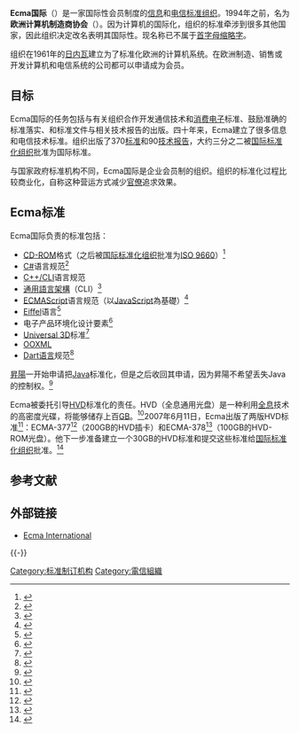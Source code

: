 {{update|time=2018-06-25T14:19:25+00:00}}
{{noteTA
|G1=IT
}}
{{Infobox Organization
|name           = Ecma International
|image          = Ecma_International_Logo.svg
|image_border   =
|size           = 149
|caption        =
|map            =
|msize          =
|mcaption       =
|abbreviation   = Ecma
|motto          =
|formation      = {{start date and age|1961}}
|extinction     =
|type           = [[標準組織|標準組織]]
|status         =
|purpose        = 資訊通信技術和消費性電子產品標準化
|headquarters   = [[瑞士|瑞士]][[日內瓦|日內瓦]]
|location       = 
|coords         =
|region_served  = 全球
|membership     =
|language       = 
|main_organ     = 
|parent_organization =
|affiliations   =
|num_staff      =
|num_volunteers =
|budget         = 
|key_people     = 
|website        = [http://www.ecma-international.org/ www.ecma-international.org]
|remarks        =
}}
'''Ecma国际'''（{{lang-en|Ecma International}}）是一家国际性会员制度的[[信息技术|信息]]和[[电信|电信]][[标准组织|标准组织]]。1994年之前，名为'''欧洲计算机制造商协会'''（{{lang|en|European Computer Manufacturers Association}}）。因为计算机的国际化，组织的标准牵涉到很多其他国家，因此组织决定改名表明其国际性。现名称已不属于[[首字母缩略字|首字母缩略字]]。

组织在1961年的[[日内瓦|日内瓦]]建立为了标准化欧洲的计算机系统。在欧洲制造、销售或开发计算机和电信系统的公司都可以申请成为会员。

== 目标 ==
Ecma国际的任务包括与有关组织合作开发通信技术和[[消费电子|消费电子]]标准、鼓励准确的标准落实、和标准文件与相关技术报告的出版。四十年来，Ecma建立了很多信息和电信技术标准。组织出版了370[http://www.ecma-international.org/publications/standards/Standard.htm 标准]{{Wayback|url=http://www.ecma-international.org/publications/standards/Standard.htm |date=20080624031814 }}和90[http://www.ecma-international.org/publications/techreports/techrep.htm 技术报告]{{Wayback|url=http://www.ecma-international.org/publications/techreports/techrep.htm |date=20080625065505 }}，大约三分之二被[[国际标准化组织|国际标准化组织]]批准为国际标准。

与国家政府标准机构不同，Ecma国际是企业会员制的组织。组织的标准化过程比较商业化，自称这种营运方式减少[[官僚|官僚]]追求效果。

== Ecma标准 ==

Ecma国际负责的标准包括：
* [[CD-ROM|CD-ROM]]格式（之后被[[国际标准化组织|国际标准化组织]]批准为[[ISO_9660|ISO 9660]]）<ref>{{cite web
| url=http://www.ecma-international.org/publications/standards/Ecma-119.htm
| title=Volume and File Structure of CDROM for Information Interchange
| date=december 1987
| accessdate=2007-07-13
| publisher=Ecma International
| archive-date=2016-11-18
| archive-url=https://web.archive.org/web/20161118181230/http://www.ecma-international.org/publications/standards/Ecma-119.htm
| dead-url=no
}}</ref>
* [[C♯|C#]]语言规范<ref>{{cite web 
| title=Standard ECMA-334, C# Language Specification 
| work=Ecma International 
| url=http://www.ecma-international.org/publications/standards/ecma-334.htm 
| accessdate=2008-06-17 
| archive-date=2010-10-31 
| archive-url=https://web.archive.org/web/20101031042906/http://www.ecma-international.org/publications/standards/Ecma-334.htm 
| dead-url=no 
}}</ref>
* [[C++/CLI|C++/CLI]]语言规范
* [[通用語言架構|通用語言架構]]（CLI）<ref>{{cite web 
| title=Standard ECMA-335, Common Language Infrastructure (CLI) 
| work=Ecma International 
| url=http://www.ecma-international.org/publications/standards/Ecma-335.htm 
| accessdate=August 31, 2005 
| archive-date=2013-06-26 
| archive-url=https://www.webcitation.org/6HfXxFXH8?url=http://www.ecma-international.org/publications/standards/Ecma-335.htm 
| dead-url=no 
}}</ref>
* [[ECMAScript|ECMAScript]]语言规范（以[[JavaScript|JavaScript]]為基礎）<ref>{{cite web 
| title=Standard ECMA-262, ECMAScript Language Specification 
| work=Ecma International 
| url=http://www.ecma-international.org/publications/standards/ECMA-262.HTM 
| accessdate=December 1999 
| archive-date=2015-12-30 
| archive-url=https://web.archive.org/web/20151230125157/http://www.ecma-international.org/publications/standards/Ecma-262.htm 
| dead-url=no 
}}</ref>
* [[Eiffel|Eiffel]]语言<ref>{{cite web 
| title=Standard ECMA-367, Eiffel analysis, design and programming Language 
| work=Ecma International 
| url=http://www.ecma-international.org/publications/standards/Ecma-367.htm 
| accessdate=June  2005 
| archive-date=2008-06-16 
| archive-url=https://web.archive.org/web/20080616025345/http://www.ecma-international.org/publications/standards/Ecma-367.htm 
| dead-url=no 
}}</ref>
* 电子产品环境化设计要素<ref>{{cite web 
| title=Standard ECMA-341, Environmental design considerations for electronic products 
| work=Ecma International 
| url=http://www.ecma-international.org/publications/standards/Ecma-341.htm 
| accessdate=December  2004 
| archive-date=2008-06-24 
| archive-url=https://web.archive.org/web/20080624025901/http://www.ecma-international.org/publications/standards/Ecma-341.htm 
| dead-url=no 
}}</ref>
* [[Universal_3D|Universal 3D]]标准<ref>{{cite web 
| title=Standard ECMA-363, Universal 3D File Format 
| work=Ecma International 
| url=http://www.ecma-international.org/publications/standards/Ecma-363.htm 
| accessdate=August  2005 
| archive-date=2008-05-09 
| archive-url=https://web.archive.org/web/20080509070842/http://www.ecma-international.org/publications/standards/Ecma-363.htm 
| dead-url=no 
}}</ref>
* [[OOXML|OOXML]]
* [[Dart|Dart语言]]规范<ref>{{Cite web |url=http://www.ecma-international.org/publications/files/ECMA-ST/ECMA-408.pdf |title=存档副本 |accessdate=2015-03-27 |archive-date=2015-03-30 |archive-url=https://web.archive.org/web/20150330090429/http://www.ecma-international.org/publications/files/ECMA-ST/ECMA-408.pdf |dead-url=no }}</ref>
[[昇陽|昇陽]]一开始申请把[[Java|Java]]标准化，但是之后收回其申请，因为昇陽不希望丢失Java的控制权。<ref>{{cite web 
| title=Sun to retain grip on Java 
| work=Infoworld Electric 
| url=http://www.javaworld.com/javaworld/jw-12-1999/jw-12-iw-standard2.html 
| accessdate=December 8, 1999 
| archive-date=2008-08-28 
| archive-url=https://web.archive.org/web/20080828125758/http://www.javaworld.com/javaworld/jw-12-1999/jw-12-iw-standard2.html 
| dead-url=yes 
}}</ref> 

Ecma被委托引导[[HVD|HVD]]标准化的责任。HVD（全息通用光盘）是一种利用[[全息|全息]]技术的高密度光碟，将能够储存上百[[Gigabyte|GB]]。<ref>{{cite web
| title=Holographic storage standards eyed
| work=eeTimes
| url=http://www.eetimes.com/news/latest/showArticle.jhtml?articleID=60403531
| accessdate=2005-02-28
| archive-url=https://web.archive.org/web/20070929095721/http://www.eetimes.com/news/latest/showArticle.jhtml?articleID=60403531
| archive-date=2007-09-29
| dead-url=yes
}}</ref>2007年6月11日，Ecma出版了两版HVD标准<ref name="ecma-published">{{cite web|url=http://www.ecma-international.org/news/PressReleases/HVD-R%20Standards.htm|work=Ecma press release|title=Ecma releases new Holographic Information Storage Standards|date=2007-07-04|accessdate=2008-06-17|archive-date=2018-10-07|archive-url=https://web.archive.org/web/20181007165519/http://ecma-international.org/news/PressReleases/HVD-R|dead-url=no}}</ref>：ECMA-377<ref name="ecma-377">{{cite web|url=http://www.ecma-international.org/publications/standards/Ecma-377.htm|work=ECMA-377|title=Information Interchange on Holographic Versatile Disc (HVD) Recordable Cartridges – Capacity: 200 Gbytes per Cartridge|accessdate=2008-06-17|archive-date=2008-05-11|archive-url=https://web.archive.org/web/20080511130608/http://www.ecma-international.org/publications/standards/Ecma-377.htm|dead-url=no}}</ref>（200GB的HVD插卡）和ECMA-378<ref name="ecma-378">{{cite web|url=http://www.ecma-international.org/publications/standards/Ecma-378.htm|work=ECMA-378|title=Information Interchange on Read-Only Memory Holographic Versatile Disc (HVD-ROM) – Capacity: 100 Gbytes per disk|accessdate=2008-06-17|archive-date=2008-05-11|archive-url=https://web.archive.org/web/20080511130613/http://www.ecma-international.org/publications/standards/Ecma-378.htm|dead-url=no}}</ref>（100GB的HVD-ROM光盘）。他下一步准备建立一个30GB的HVD标准和提交这些标准给[[国际标准化组织|国际标准化组织]]批准。<ref name="ecma-tc44">{{cite web|url=http://www.ecma-international.org/news/TC44_PR_Jan2005.pdf|work=Ecma press release|title=Ecma standardizes Holographic Information Storage|date=2005-01-26|accessdate=2008-06-17|archive-date=2016-04-10|archive-url=https://web.archive.org/web/20160410213418/http://www.ecma-international.org/news/TC44_PR_Jan2005.pdf|dead-url=no}}</ref>

== 参考文献 ==
{{Reflist}}

== 外部链接 ==
* [http://www.ecma-international.org/ Ecma International]{{Wayback|url=http://www.ecma-international.org/ |date=20080621205621 }}

{{-}}
{{Ecma標準}}

{{Authority control}}

[[Category:标准制订机构|Category:标准制订机构]]
[[Category:電信組織|Category:電信組織]]